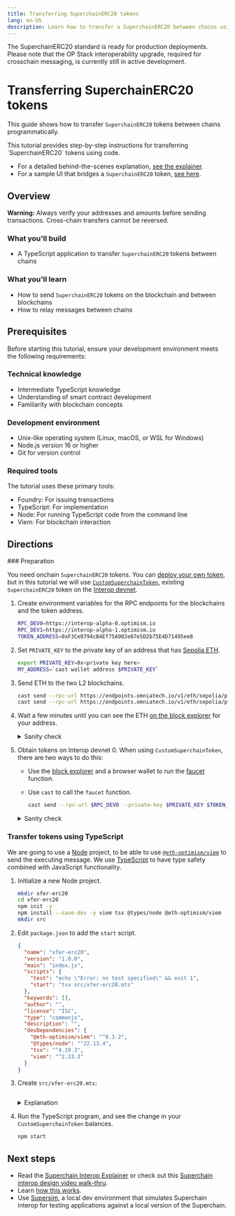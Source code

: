 ```yaml
---
title: Transferring SuperchainERC20 tokens
lang: en-US
description: Learn how to transfer a SuperchainERC20 between chains using L2ToL2CrossDomainMessenger.
---
```



<Callout>
  The SuperchainERC20 standard is ready for production deployments.
  Please note that the OP Stack interoperability upgrade, required for crosschain messaging, is currently still in active development.
</Callout>

# Transferring SuperchainERC20 tokens

This guide shows how to transfer `SuperchainERC20` tokens between chains programmatically.

<Callout>
  This tutorial provides step-by-step instructions for transferring `SuperchainERC20` tokens using code.

  *   For a detailed behind-the-scenes explanation, [see the explainer](../superchain-erc20#how-it-works).
  *   For a sample UI that bridges a `SuperchainERC20` token, [see here](https://interop-alpha-app.superchain.tools/).
</Callout>

## Overview

**Warning:** Always verify your addresses and amounts before sending transactions.
Cross-chain transfers cannot be reversed.

### What you'll build

*   A TypeScript application to transfer `SuperchainERC20` tokens between chains

### What you'll learn

*   How to send `SuperchainERC20` tokens on the blockchain and between blockchains
*   How to relay messages between chains

## Prerequisites

Before starting this tutorial, ensure your development environment meets the following requirements:

### Technical knowledge

*   Intermediate TypeScript knowledge
*   Understanding of smart contract development
*   Familiarity with blockchain concepts

### Development environment

*   Unix-like operating system (Linux, macOS, or WSL for Windows)
*   Node.js version 16 or higher
*   Git for version control

### Required tools

The tutorial uses these primary tools:

*   Foundry: For issuing transactions
*   TypeScript: For implementation
*   Node: For running TypeScript code from the command line
*   Viem: For blockchain interaction

## Directions

<Steps>
  ### Preparation

  You need onchain `SuperchainERC20` tokens.
  You can [deploy your own token](./deploy-superchain-erc20), but in this tutorial we will use [`CustomSuperchainToken`](https://sid.testnet.routescan.io/address/0xF3Ce0794cB4Ef75A902e07e5D2b75E4D71495ee8),  existing `SuperchainERC20` token on the [Interop devnet](../tools/devnet).

  1.  Create environment variables for the RPC endpoints for the blockchains and the token address.

      ```sh
      RPC_DEV0=https://interop-alpha-0.optimism.io
      RPC_DEV1=https://interop-alpha-1.optimism.io
      TOKEN_ADDRESS=0xF3Ce0794cB4Ef75A902e07e5D2b75E4D71495ee8
      ```

  2.  Set `PRIVATE_KEY` to the private key of an address that has [Sepolia ETH](https://cloud.google.com/application/web3/faucet/ethereum/sepolia).

      ```sh
      export PRIVATE_KEY=0x<private key here>
      MY_ADDRESS=`cast wallet address $PRIVATE_KEY`
      ```

  3.  Send ETH to the two L2 blockchains.

      ```sh
      cast send --rpc-url https://endpoints.omniatech.io/v1/eth/sepolia/public --private-key $PRIVATE_KEY --value 0.02ether 0x7385d89d38ab79984e7c84fab9ce5e6f4815468a
      cast send --rpc-url https://endpoints.omniatech.io/v1/eth/sepolia/public --private-key $PRIVATE_KEY --value 0.02ether 0x55f5c4653dbcde7d1254f9c690a5d761b315500c
      ```

  4.  Wait a few minutes until you can see the ETH [on the block explorer](https://sid.testnet.routescan.io/) for your address.

      <details>
        <summary>Sanity check</summary>

        ```sh
        cast balance --ether $MY_ADDRESS --rpc-url $RPC_DEV0
        cast balance --ether $MY_ADDRESS --rpc-url $RPC_DEV1
        ```
      </details>

  5.  Obtain tokens on Interop devnet 0.
      When using `CustomSuperchainToken`, there are two ways to do this:

      *   Use the [block explorer](https://sid.testnet.routescan.io/address/0xF3Ce0794cB4Ef75A902e07e5D2b75E4D71495ee8/contract/420120000/writeContract?chainid=420120000) and a browser wallet to run the [faucet](https://sid.testnet.routescan.io/address/0xF3Ce0794cB4Ef75A902e07e5D2b75E4D71495ee8/contract/420120000/writeContract?chainid=420120000#F6) function.

      *   Use `cast` to call the `faucet` function.

          ```sh
          cast send --rpc-url $RPC_DEV0 --private-key $PRIVATE_KEY $TOKEN_ADDRESS "faucet()"
          ```

      <details>
        <summary>Sanity check</summary>

        Run this command to check your token balance.

        ```sh
        cast call --rpc-url $RPC_DEV0 $TOKEN_ADDRESS "balanceOf(address)" $MY_ADDRESS | cast --from-wei
        ```
      </details>

  ### Transfer tokens using TypeScript

  We are going to use a [Node](https://nodejs.org/en) project, to be able to use [`@eth-optimism/viem`](https://www.npmjs.com/package/@eth-optimism/viem) to send the executing message.
  We use [TypeScript](https://www.typescriptlang.org/) to have type safety combined with JavaScript functionality.

  1.  Initialize a new Node project.

      ```sh
      mkdir xfer-erc20
      cd xfer-erc20
      npm init -y
      npm install --save-dev -y viem tsx @types/node @eth-optimism/viem
      mkdir src
      ```

  2.  Edit `package.json` to add the `start` script.

      ```json
      {
        "name": "xfer-erc20",
        "version": "1.0.0",
        "main": "index.js",
        "scripts": {
          "test": "echo \"Error: no test specified\" && exit 1",
          "start": "tsx src/xfer-erc20.mts"
        },
        "keywords": [],
        "author": "",
        "license": "ISC",
        "type": "commonjs",
        "description": "",
        "devDependencies": {
          "@eth-optimism/viem": "^0.3.2",
          "@types/node": "^22.13.4",
          "tsx": "^4.19.3",
          "viem": "^2.23.3"
        }
      }      
      ```

  3.  Create `src/xfer-erc20.mts`:

      ```solidity file=<rootDir>/public/tutorials/xfer-erc20.mts hash=19a948eeb482046afb1a55ccc5019599
      ```

      <details>
        <summary>Explanation</summary>

        ```solidity file=<rootDir>/public/tutorials/xfer-erc20.mts#L79-L84 hash=85f317d0cbe2b59e303e36a3e6154c62
        ```

        Use `@eth-optimism/viem`'s `walletActionsL2().sendSuperchainERC20` to send the `SuperchainERC20` tokens.
        Internally, this function calls [`SuperchainTokenBridge.sendERC20`](https://github.com/ethereum-optimism/optimism/blob/develop/packages/contracts-bedrock/src/L2/SuperchainTokenBridge.sol#L52-L78) to send the tokens.

        ```typescript file=<rootDir>/public/tutorials/xfer-erc20.mts#L88-L90 hash=cab6e961b558f4f5a7b877062b1cfa45 
        ```

        To relay a message, we need the information in the receipt.
        Also, we need to wait until the transaction with the relayed message is actually part of a block.

        ```typescript file=<rootDir>/public/tutorials/xfer-erc20.mts#L92-L94 hash=1da0981adb2fbd38cccf1b0602158418 
        ```

        A single transaction can send multiple messages.
        But here we know we sent just one, so we look for the first one in the list.

        ```typescript file=<rootDir>/public/tutorials/xfer-erc20.mts#L96-L99 hash=b5ad9f0c44aee84742cd20c348fdb156 
        ```

        This is how you use `@eth-optimism/viem` to create an executing message.
      </details>

  4.  Run the TypeScript program, and see the change in your `CustomSuperchainToken` balances.

      ```sh
      npm start
      ```
</Steps>

## Next steps

*   Read the [Superchain Interop Explainer](/stack/interop/explainer#faqs) or check out this [Superchain interop design video walk-thru](https://www.youtube.com/watch?v=FKc5RgjtGes).
*   Learn [how this works](/stack/interop/superchain-erc20).
*   Use [Supersim](/app-developers/tools/supersim), a local dev environment that simulates Superchain interop for testing applications against a local version of the Superchain.
